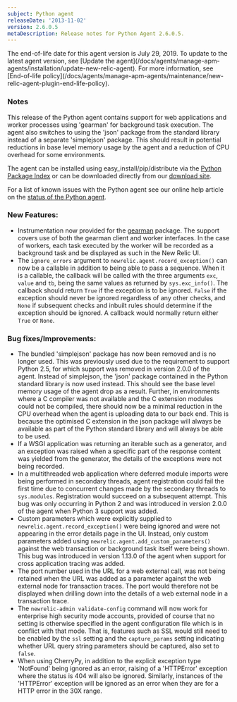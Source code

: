 ```yaml
---
subject: Python agent
releaseDate: '2013-11-02'
version: 2.6.0.5
metaDescription: Release notes for Python Agent 2.6.0.5.
---
```


<Callout variant="important">
  The end-of-life date for this agent version is July 29, 2019. To update to the latest agent version, see [Update the agent](/docs/agents/manage-apm-agents/installation/update-new-relic-agent). For more information, see [End-of-life policy](/docs/agents/manage-apm-agents/maintenance/new-relic-agent-plugin-end-life-policy).
</Callout>

### Notes

This release of the Python agent contains support for web applications and worker processes using 'gearman' for background task execution. The agent also switches to using the 'json' package from the standard library instead of a separate 'simplejson' package. This should result in potential reductions in base level memory usage by the agent and a reduction of CPU overhead for some environments.

The agent can be installed using easy_install/pip/distribute via the [Python Package Index](https://pypi.python.org/pypi/newrelic) or can be downloaded directly from our [download site](https://download.newrelic.com/python_agent/release/).

For a list of known issues with the Python agent see our online help article on the [status of the Python agent](https://newrelic.com/docs/python/status-of-python-agent).

### New Features:

* Instrumentation now provided for the [gearman](https://pypi.python.org/pypi/gearman/) package. The support covers use of both the gearman client and worker interfaces. In the case of workers, each task executed by the worker will be recorded as a background task and be displayed as such in the New Relic UI.
* The `ignore_errors` argument to `newrelic.agent.record_exception()` can now be a callable in addition to being able to pass a sequence. When it is a callable, the callback will be called with the three arguments `exc`, `value` and `tb`, being the same values as returned by `sys.exc_info()`. The callback should return `True` if the exception is to be ignored. `False` if the exception should never be ignored regardless of any other checks, and `None` if subsequent checks and inbuilt rules should determine if the exception should be ignored. A callback would normally return either `True` or `None`.

### Bug fixes/Improvements:

* The bundled 'simplejson' package has now been removed and is no longer used. This was previously used due to the requirement to support Python 2.5, for which support was removed in version 2.0.0 of the agent. Instead of simplejson, the 'json' package contained in the Python standard library is now used instead. This should see the base level memory usage of the agent drop as a result. Further, in environments where a C compiler was not available and the C extension modules could not be compiled, there should now be a minimal reduction in the CPU overhead when the agent is uploading data to our back end. This is because the optimised C extension in the json package will always be available as part of the Python standard library and will always be able to be used.
* If a WSGI application was returning an iterable such as a generator, and an exception was raised when a specific part of the response content was yielded from the generator, the details of the exceptions were not being recorded.
* In a multithreaded web application where deferred module imports were being performed in secondary threads, agent registration could fail the first time due to concurrent changes made by the secondary threads to `sys.modules`. Registration would succeed on a subsequent attempt. This bug was only occurring in Python 2 and was introduced in version 2.0.0 of the agent when Python 3 support was added.
* Custom parameters which were explicitly supplied to `newrelic.agent.record_exception()` were being ignored and were not appearing in the error details page in the UI. Instead, only custom parameters added using `newrelic.agent.add_custom_parameters()` against the web transaction or background task itself were being shown. This bug was introduced in version 1.13.0 of the agent when support for cross application tracing was added.
* The port number used in the URL for a web external call, was not being retained when the URL was added as a parameter against the web external node for transaction traces. The port would therefore not be displayed when drilling down into the details of a web external node in a transaction trace.
* The `newrelic-admin validate-config` command will now work for enterprise high security mode accounts, provided of course that no setting is otherwise specified in the agent configuration file which is in conflict with that mode. That is, features such as SSL would still need to be enabled by the `ssl` setting and the `capture_params` setting indicating whether URL query string parameters should be captured, also set to `false`.
* When using CherryPy, in addition to the explicit exception type 'NotFound' being ignored as an error, raising of a 'HTTPError' exception where the status is 404 will also be ignored. Similarly, instances of the 'HTTPError' exception will be ignored as an error when they are for a HTTP error in the 30X range.
